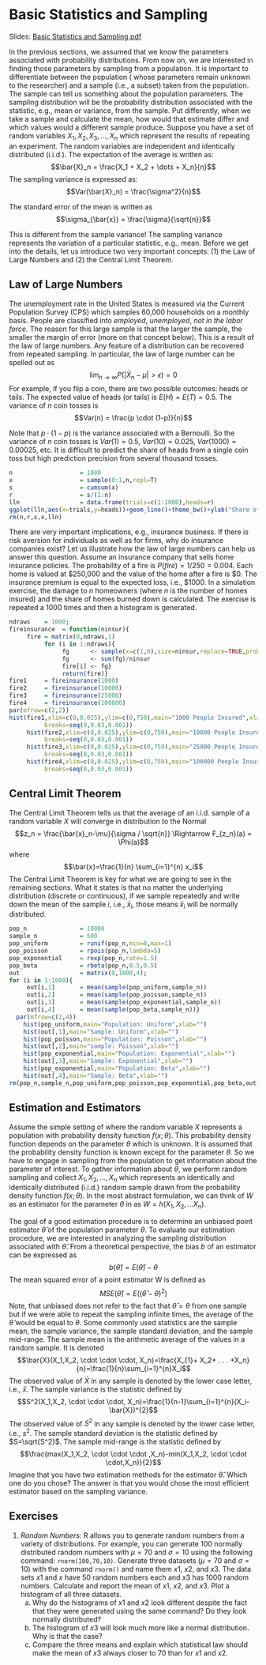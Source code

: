 # Basic Statistics and Sampling

Slides: [Basic Statistics and Sampling.pdf](https://github.com/jrfdumortier/slidesstatistics/raw/main/BasicStatisticsSampling.pdf)


In the previous sections, we assumed that we know the parameters associated with probability distributions. From now on, we are interested in finding those parameters by sampling from a population. It is important to differentiate between the population ( whose parameters remain unknown to the researcher) and a sample (i.e., a subset) taken from the population. The sample can tell us something about the population parameters. The sampling distribution will be the probability distribution associated with the statistic, e.g., mean or variance, from the sample. Put differently, when we take a sample and calculate the mean, how would that estimate differ and which values would a different sample produce. Suppose you have a set of random variables $X_1, X_2, X_3, \dots , X_n$ which represent the results of repeating an experiment. The random variables are independent and identically distributed (i.i.d.). The expectation of the average is written as:
$$\bar{X}_n = \frac{X_1 + X_2 + \dots + X_n}{n}$$
The sampling variance is expressed as:
$$Var(\bar{X}_n) = \frac{\sigma^2}{n}$$

The standard error of the mean is written as
$$\sigma_{\bar{x}} = \frac{\sigma}{\sqrt{n}}$$

This is different from the sample variance! The sampling variance represents the variation of a particular statistic, e.g., mean. Before we get into the details, let us introduce two very important concepts: (1) the Law of Large Numbers and (2) the Central Limit Theorem. 

## Law of Large Numbers
The unemployment rate in the United States is measured via the Current Population Survey (CPS) which samples 60,000 households on a monthly basis. People are classified into *employed*, *unemployed*, *not in the labor force*. The reason for this large sample is that the larger the sample, the smaller the margin of error (more on that concept below). This is a result of the law of large numbers. Any feature of a distribution can be recovered from repeated sampling. In particular, the law of large number can be spelled out as
$$\lim_{n \rightarrow \infty} P(|\bar{X}_n - \mu | > \epsilon) = 0$$
For example, if you flip a coin, there are two possible outcomes: heads or tails. The expected value of heads (or tails) is $E(H)=E(T)=0.5$. The variance of $n$ coin tosses is
$$Var(n) = \frac{p \cdot (1-p)}{n}$$

Note that $p \cdot (1-p)$ is the variance associated with a Bernoulli. So the variance of $n$ coin tosses is $Var(1) = 0.5$, $Var(10) = 0.025$, $Var(1000) = 0.00025$, etc. It is difficult to predict the share of heads from a single coin toss but high prediction precision from several thousand tosses.

```r
n                   = 1000
x                   = sample(0:1,n,repl=T)
s                   = cumsum(x)
r                   = s/(1:n)
lln                 = data.frame(trials=c(1:1000),heads=r)
ggplot(lln,aes(x=trials,y=heads))+geom_line()+theme_bw()+ylab("Share of Heads")+ylim(0,1)+xlab("Trials")
rm(n,r,s,x,lln)
```

There are very important implications, e.g., insurance business. If there is risk aversion for individuals as well as for firms, why do insurance companies exist? Let us illustrate how the law of large numbers can help us answer this question. Assume an insurance company that sells home insurance policies. The probability of a fire is $P(fire)=1/250=0.004$. Each home is valued at \$250,000 and the value of the home after a fire is \$0. The insurance premium is equal to the expected loss, i.e., \$1000. In a simulation exercise, the damage to $n$ homeowners (where $n$ is the number of homes insured) and the share of homes burned down is calculated. The exercise is repeated a 1000 times and then a histogram is generated.

```r
ndraws    = 1000;
fireinsurance  = function(ninsur){
     fire = matrix(0,ndraws,1)
          for (i in 1:ndraws){
               fg      <- sample(x=c(1,0),size=ninsur,replace=TRUE,prob=c(1/250,249/250))
               fg      <- sum(fg)/ninsur
               fire[i] <- fg}
               return(fire)}
fire1     = fireinsurance(1000)
fire2     = fireinsurance(10000)
fire3     = fireinsurance(25000)
fire4     = fireinsurance(100000)
par(mfrow=c(2,2))
hist(fire1,xlim=c(0,0.025),ylim=c(0,750),main="1000 People Insured",xlab="",
          breaks=seq(0,0.03,0.001))
     hist(fire2,xlim=c(0,0.025),ylim=c(0,750),main="10000 People Insured",xlab="",
          breaks=seq(0,0.03,0.001))
     hist(fire3,xlim=c(0,0.025),ylim=c(0,750),main="25000 People Insured",xlab="",
          breaks=seq(0,0.03,0.001))
     hist(fire4,xlim=c(0,0.025),ylim=c(0,750),main="100000 People Insured",xlab="",
          breaks=seq(0,0.03,0.001))
```

## Central Limit Theorem
The Central Limit Theorem tells us that the average of an i.i.d. sample of a random variable $X$ will converge in distribution to the Normal
$$z_n =  \frac{\bar{x}_n-\mu}{\sigma / \sqrt{n}} \Rightarrow F_{z_n}(a) = \Phi(a)$$
where 
$$\bar{x}=\frac{1}{n} \sum_{i=1}^{n} x_i$$
The Central Limit Theorem is key for what we are going to see in the remaining sections. What it states is that no matter the underlying distribution (discrete or continuous), if we sample repeatedly and write down the mean of the sample $i$, i.e., $\bar{x}_i$, those means $\bar{x}_i$ will be normally distributed. 

```r
pop_n               = 10000
sample_n            = 500
pop_uniform         = runif(pop_n,min=0,max=1)
pop_poisson         = rpois(pop_n,lambda=5)
pop_exponential     = rexp(pop_n,rate=1.5)
pop_beta            = rbeta(pop_n,0.5,0.5)
out                 = matrix(0,1000,4);
for (i in 1:1000){
     out[i,1]       = mean(sample(pop_uniform,sample_n))
     out[i,2]       = mean(sample(pop_poisson,sample_n))
     out[i,3]       = mean(sample(pop_exponential,sample_n))
     out[i,4]       = mean(sample(pop_beta,sample_n))}
  par(mfrow=c(2,4))
    hist(pop_uniform,main="Population: Uniform",xlab="")
    hist(out[,1],main="Sample: Uniform",xlab="")
    hist(pop_poisson,main="Population: Poisson",xlab="")
    hist(out[,2],main="sample: Poisson",xlab="")
    hist(pop_exponential,main="Population: Exponential",xlab="")
    hist(out[,3],main="Sample: Exponential",xlab="")
    hist(pop_exponential,main="Population: Beta",xlab="")
    hist(out[,4],main="Sample: Beta",xlab="")
rm(pop_n,sample_n,pop_uniform,pop_poisson,pop_exponential,pop_beta,out,i)
```

## Estimation and Estimators
Assume the simple setting of where the random variable $X$ represents a population with probability density function $f(x;\theta)$. This probability density function depends on the parameter $\theta$ which is unknown. It is assumed that the probability density function is known except for the parameter $\theta$. So we have to engage in sampling from the population to get information about the parameter of interest. To gather information about $\theta$, we perform random sampling and collect $X_1, X_2, \dots, X_n$ which represents an identically and identically distributed (i.i.d.)  random sample drawn from the probability density function $f(x;\theta)$. In the most abstract formulation, we can think of $W$ as an estimator for the parameter $\theta$ in as $W=h(X_1, X_2, \dots X_n)$.

The goal of a good estimation procedure is to determine an unbiased point estimator $\hat{\theta}$ of the population parameter $\theta$. To evaluate our estimation procedure, we are interested in analyzing the sampling distribution associated with $\hat{\theta}$. From a theoretical perspective, the bias $b$ of an estimator can be expressed as 
$$b(\hat{\theta})=E(\hat{\theta})-\theta$$
The mean squared error of a point estimator W is defined as 
$$MSE(\hat{\theta})=E((\hat{\theta}-\theta)^2)$$
Note, that unbiased does not refer to the fact that $\hat{\theta}=\theta$ from one sample but if we were able to repeat the sampling infinite times, the average of the $\hat{\theta}$ would be equal to $\theta$. Some commonly used statistics are the sample mean, the sample variance, the sample standard deviation, and the sample mid-range. The sample mean is the arithmetic average of the values in a random sample. It is denoted
$$\bar{X}(X_1,X_2, \cdot \cdot \cdot, X_n)=\frac{X_{1}+ X_2+ . . . +X_n}{n}=\frac{1}{n}\sum_{i=1}^{n}X_i$$
The observed value of $\bar{X}$ in any sample is denoted by the lower case letter, i.e., $\bar{x}$. The sample variance is the statistic defined by
$$S^2(X_1,X_2, \cdot \cdot \cdot, X_n)=\frac{1}{n-1}\sum_{i=1}^{n}(X_i-\bar{X})^{2}$$
The observed value of ${S^2}$ in any sample is denoted by the lower case letter, i.e., ${s^2}$. The sample standard deviation is the statistic defined by $S=\sqrt{S^2}$. The sample mid-range is the statistic defined by
$$\frac{max(X_1,X_2, \cdot \cdot \cdot ,X_n)-min(X_1,X_2, \cdot \cdot \cdot,X_n)}{2}$$
Imagine that you have two estimation methods for the estimator $\hat{\theta}$. Which one do you chose? The answer is that you would chose the most efficient estimator based on the sampling variance. 
    
## Exercises

1. *Random Numbers*: R allows you to generate random numbers from a variety of distributions. For example, you can generate 100 normally distributed random numbers with $\mu=70$ and $\sigma = 10$ using the following command: `rnorm(100,70,10)`. Generate three datasets ($\mu=70$ and $\sigma = 10$) with the command `rnorm()` and name them $x1$, $x2$, and $x3$. The data sets $x1$ and $x$ have 50 random numbers each and $x3$ has 1000 random numbers. Calculate and report the mean of $x1$, $x2$, and $x3$. Plot a histogram of all three datasets.
    a. Why do the histograms of $x1$ and $x2$ look different despite the fact that they were generated using the same command? Do they look normally distributed?
    b. The histogram of $x3$ will look much more like a normal distribution. Why is that the case?
    c. Compare the three means and explain which statistical law should make the mean of $x3$ always closer to 70 than for $x1$ and $x2$.